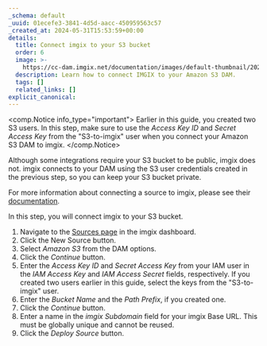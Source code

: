 ```yaml
---
_schema: default
_uuid: 01ecefe3-3841-4d5d-aacc-450959563c57
_created_at: 2024-05-31T15:53:59+00:00
details:
  title: Connect imgix to your S3 bucket
  order: 6
  image: >-
    https://cc-dam.imgix.net/documentation/images/default-thumbnail/2023-Q4/CloudCannon-Documentation-Thumbnail.png
  description: Learn how to connect IMGIX to your Amazon S3 DAM.
  tags: []
  related_links: []
explicit_canonical:
---
```

<comp.Notice info_type="important">
  Earlier in this guide, you created two S3 users. In this step, make sure to use the *Access Key ID* and *Secret Access Key* from the "S3-to-imgix" user when you connect your Amazon S3 DAM to imgix.
</comp.Notice>

Although some integrations require your S3 bucket to be public, imgix does not. imgix connects to your DAM using the S3 user credentials created in the previous step, so you can keep your S3 bucket private.

For more information about connecting a source to imgix, please see their <a href="https://docs.imgix.com/getting-started/setup/creating-sources/amazon-s3" target="_blank" rel="noopener">documentation</a>.

In this step, you will connect imgix to your S3 bucket.

1. Navigate to the <a href="https://dashboard.imgix.com/sources" target="_blank" rel="noopener">Sources page</a> in the imgix dashboard.
2. Click the New Source button.
3. Select *Amazon S3* from the DAM options.
4. Click the *Continue* button.
5. Enter the *Access Key ID* and *Secret Access Key* from your IAM user in the *IAM Access Key* and *IAM Access Secret* fields, respectively. If you created two users earlier in this guide, select the keys from the "S3-to-imgix" user.
6. Enter the *Bucket Name* and the *Path Prefix*, if you created one.
7. Click the *Continue* button.
8. Enter a name in the *imgix Subdomain* field for your imgix Base URL. This must be globally unique and cannot be reused.
9. Click the *Deploy Source* button.